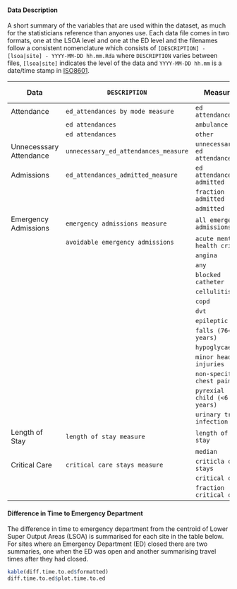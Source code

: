 #### Data Description

A short summary of the variables that are used within the dataset, as much for the statisticians reference than anyones use.  Each data file comes in two formats, one at the LSOA level and one at the ED level and the filenames follow a consistent nomenclature which consists of `[DESCRIPTION] - [lsoa|site] - YYYY-MM-DD hh.mm.Rda` where `DESCRIPTION` varies between files, `[lsoa|site]` indicates the level of the data and `YYYY-MM-DD hh.mm` is a date/time stamp in [ISO8601](https://en.wikipedia.org/wiki/ISO_8601).

Data        | `DESCRIPTION`                    | Measure          | Sub-Measure
------------|----------------------------------|------------------|---------------
Attendance  | `ed_attendances by mode measure` | `ed attendances` | `any`
            |                                  | `ed attendances` | `ambulance`
            |                                  | `ed attendances` | `other`
Unnecesssary Attendance  | `unnecessary_ed_attendances_measure` | `unnecessary ed attendances` | `NA`
Admissions  | `ed_attendances_admitted_measure` | `ed attendances admitted` | `all`
            |                                   |                           | `fraction admitted`
            |                                   |                           | `admitted`
Emergency Admissions | `emergency admissions measure` | `all emergency admissions` | `NA`
                     |                                | `avoidable emergency admissions` | `acute mental health crisis`
                     |                                |                                  | `angina`
                     |                                |                                  | `any`
                     |                                |                                  | `blocked catheter`
                     |                                |                                  | `cellulitis`
                     |                                |                                  | `copd`
                     |                                |                                  | `dvt`
                     |                                |                                  | `epileptic fit`
                     |                                |                                  | `falls (76+ years)`
                     |                                |                                  | `hypoglycaemia`
                     |                                |                                  | `minor head injuries`
                     |                                |                                  | `non-specific chest pain`
                     |                                |                                  | `pyrexial child (<6 years)`
                     |                                |                                  | `urinary tract infection`
Length of Stay | `length of stay measure` | `length of stay` | `mean`
               |                          |                  | `median`
Critical Care  | `critical care stays measure` | `criticla care stays` | `all`
               |                               |                       | `critical care`
               |                               |                       | `fraction critical care`

#### Difference in Time to Emergency Department

The difference in time to emergency department from the centroid of Lower Super Output Areas (LSOA) is summarised for each site in the table below.  For sites where an Emergency Department (ED) closed there are two summaries, one when the ED was open and another summarising travel times after they had closed.

```r
kable(diff.time.to.ed$formatted)
diff.time.to.ed$plot.time.to.ed

```
